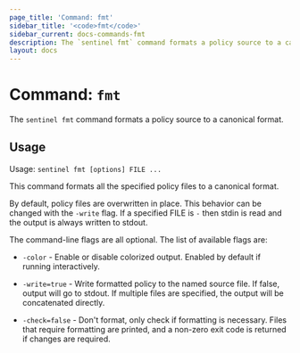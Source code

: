 ```yaml
---
page_title: 'Command: fmt'
sidebar_title: '<code>fmt</code>'
sidebar_current: docs-commands-fmt
description: The `sentinel fmt` command formats a policy source to a canonical format.
layout: docs
---
```


# Command: `fmt`

The `sentinel fmt` command formats a policy source to a canonical format.

## Usage

Usage: `sentinel fmt [options] FILE ...`

This command formats all the specified policy files to a canonical format.

By default, policy files are overwritten in place. This behavior can be
changed with the `-write` flag. If a specified FILE is `-` then stdin is
read and the output is always written to stdout.

The command-line flags are all optional. The list of available flags are:

- `-color` - Enable or disable colorized output. Enabled by default if
  running interactively.

- `-write=true` - Write formatted policy to the named source file. If false,
  output will go to stdout. If multiple files are specified, the output will
  be concatenated directly.

- `-check=false` - Don't format, only check if formatting is necessary. Files
  that require formatting are printed, and a non-zero exit code is returned if
  changes are required.

